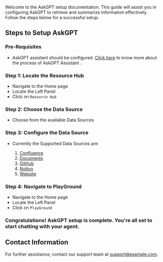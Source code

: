 Welcome to the AskGPT setup documentation. This guide will assist you in configuring AskGPT to retrieve and summarize information effectively. Follow the steps below for a successful setup.

## Steps to Setup AskGPT

### Pre-Requisites
- AskGPT assistant should be configured. [Click here](../Introduction/getting-started.mdx) to know more about the process of AskGPT Assistant .

### Step 1: Locate the Resource Hub
- Navigate to the Home page
- Locate the Left Panel
- Click on `Resource Hub` 

### Step 2: Choose the Data Source
- Choose from the available Data Sources

### Step 3: Configure the Data Source
- Currently the Supported Data Sources are:

   1. [Confluence](../Data-Sources/Confluence.mdx)
   2. [Documents](../Data-Sources/Documents.mdx)
   3. [GitHub](../Data-Sources/GitHub.mdx)
   4. [Notion](../Data-Sources/Notion.mdx)
   5. [Website](../Data-Sources/Website.mdx)
  
### Step 4: Navigate to PlayGround 
- Navigate to the Home page
- Locate the Left Panel
- Click on `PlayGround` 

### Congratulations! AskGPT setup is complete. You're all set to start chatting with your agent.

## Contact Information
For further assistance, contact our support team at [support@example.com](mailto:team@nextai.co.in).